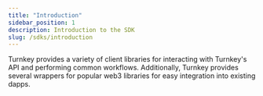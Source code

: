 ```yaml
---
title: "Introduction"
sidebar_position: 1
description: Introduction to the SDK
slug: /sdks/introduction
---
```


Turnkey provides a variety of client libraries for interacting with Turnkey's API and performing common workflows. Additionally, Turnkey provides several wrappers for popular web3 libraries for easy integration into existing dapps.
